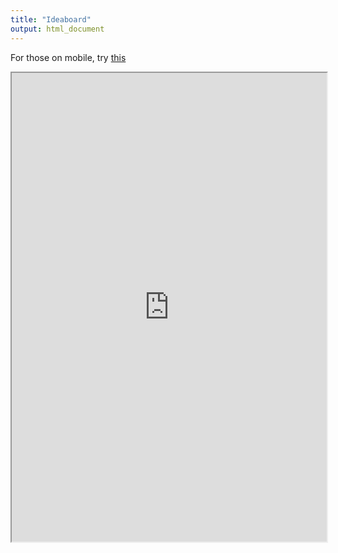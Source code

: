 ```yaml
---
title: "Ideaboard"
output: html_document
---
```



For those on mobile, try [this](https://docs.google.com/spreadsheets/d/1VnsbnZMGlk1GBvnIAiDgYEsvbYtkJZcVJUdW9NUp8Uc/edit?usp=sharing)

<iframe src="https://docs.google.com/spreadsheets/d/1VnsbnZMGlk1GBvnIAiDgYEsvbYtkJZcVJUdW9NUp8Uc/edit?usp=sharing" width="100%" height="750"></iframe>
